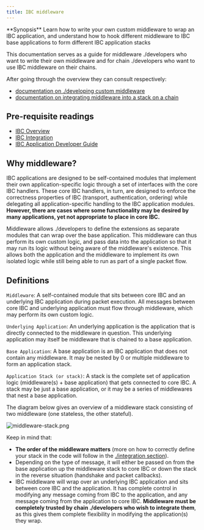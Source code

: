 ```yaml
---
title: IBC middleware
---
```


<Note>
**Synopsis**
Learn how to write your own custom middleware to wrap an IBC application, and understand how to hook different middleware to IBC base applications to form different IBC application stacks
</Note>

This documentation serves as a guide for middleware ./developers who want to write their own middleware and for chain ./developers who want to use IBC middleware on their chains.

After going through the overview they can consult respectively:

* [documentation on ./developing custom middleware](/docs/ibc/v8.5.x/ibc/middleware/develop)
* [documentation on integrating middleware into a stack on a chain](/docs/ibc/v8.5.x/ibc/middleware/integration)

<Note>

## Pre-requisite readings

* [IBC Overview](/docs/ibc/v10.1.x/overview)
* [IBC Integration](/docs/ibc/v8.5.x/light-clients/wasm/integration)
* [IBC Application Developer Guide](/docs/ibc/v8.5.x/ibc/apps/apps)

</Note>

## Why middleware?

IBC applications are designed to be self-contained modules that implement their own application-specific logic through a set of interfaces with the core IBC handlers. These core IBC handlers, in turn, are designed to enforce the correctness properties of IBC (transport, authentication, ordering) while delegating all application-specific handling to the IBC application modules. **However, there are cases where some functionality may be desired by many applications, yet not appropriate to place in core IBC.**

Middleware allows ./developers to define the extensions as separate modules that can wrap over the base application. This middleware can thus perform its own custom logic, and pass data into the application so that it may run its logic without being aware of the middleware's existence. This allows both the application and the middleware to implement its own isolated logic while still being able to run as part of a single packet flow.

## Definitions

`Middleware`: A self-contained module that sits between core IBC and an underlying IBC application during packet execution. All messages between core IBC and underlying application must flow through middleware, which may perform its own custom logic.

`Underlying Application`: An underlying application is the application that is directly connected to the middleware in question. This underlying application may itself be middleware that is chained to a base application.

`Base Application`: A base application is an IBC application that does not contain any middleware. It may be nested by 0 or multiple middleware to form an application stack.

`Application Stack (or stack)`: A stack is the complete set of application logic (middleware(s) + base application) that gets connected to core IBC. A stack may be just a base application, or it may be a series of middlewares that nest a base application.

The diagram below gives an overview of a middleware stack consisting of two middleware (one stateless, the other stateful).

![middleware-stack.png](/docs/ibc/images/ibc/middleware/middleware-stack.png)

Keep in mind that:

* **The order of the middleware matters** (more on how to correctly define your stack in the code will follow in the [./integration section](/docs/ibc/v8.5.x/ibc/middleware/integration)).
* Depending on the type of message, it will either be passed on from the base application up the middleware stack to core IBC or down the stack in the reverse situation (handshake and packet callbacks).
* IBC middleware will wrap over an underlying IBC application and sits between core IBC and the application. It has complete control in modifying any message coming from IBC to the application, and any message coming from the application to core IBC. **Middleware must be completely trusted by chain ./developers who wish to integrate them**, as this gives them complete flexibility in modifying the application(s) they wrap.
